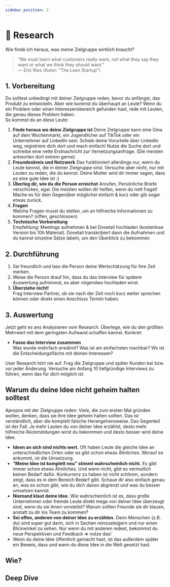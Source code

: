 ```yaml
---
sidebar_position: 3
---
```


# 🔎 Research

<Admonition type="info" icon="🤔">
  Wie finde ich heraus, was meine Zielgruppe wirklich braucht?
</Admonition>

> “We must learn what customers really want, not what they say they want or what we think they should want.”\
> ― Eric Ries (Autor: "The Lean Startup")

## 1. Vorbereitung

Du solltest unbedingt mit deiner Zielgruppe reden, bevor du anfängst, das Produkt zu entwickeln. Aber wie kommst du überhaupt an Leute?
Wenn du ein Problem oder einen Interessensbereich gefunden hast, rede mit Leuten, die genau dieses Problem haben.\
So kommst du an diese Leute:

1. **Finde heraus wo deine Zielgruppe ist**
   Deine Zielgruppe kann eine Oma auf dem Wochenmarkt, ein Jugendlicher auf TikTok oder ein Unternehmer auf LinkedIn sein.
   Schieb deine Vorurteile über LinkedIn weg, registriere dich dort und mach einfach! Nutze die Suche dort und schreibe eine nette Erstnachricht zur Vernetzungsanfrage. (Die meisten antworten dort extrem gerne).
2. **Freundeskreis und Netzwerk**
   Das funktioniert allerdings nur, wenn du Leute kennst, die in deiner Zielgruppe sind. Versuche aber nicht, nur mit Leuten zu reden, die du kennst. Deine Mutter wird dir immer sagen, dass es eine gute Idee ist :)
3. **Überleg dir, wie du die Person erreichst**
   Anrufen, Persönliche Briefe verschicken, egal. Die meisten wollen dir helfen, wenn du nett fragst! Mache es für dein Gegenüber möglichst einfach & kurz oder gib sogar etwas zurück.
4. **Fragen**\
   Welche Fragen musst du stellen, um an hilfreiche Informationen zu kommen? (offen, geschlossen)
5. **Technische Vorbereitung**\
   Empfehlung: Meetings aufnehmen & bei Dovetail hochladen (kostenlose Version bis 10h Material). Dovetail transkribiert dann die Aufnahmen und du kannst einzelne Sätze labeln, um den Überblick zu bekommen

## 2. Durchführung

1. Sei freundlich und lass die Person deine Wertschätzung für ihre Zeit merken.
2. Weise die Person drauf hin, dass du das Interview für spätere Auswertung aufnimmst, es aber nirgendwo hochladen wirst.
3. **Überziehe nicht!**\
   Frag Interview Partner, ob sie nach der Zeit noch kurz weiter sprechen können oder direkt einen Anschluss Termin haben.

## 3. Auswertung

Jetzt geht es ans Analysieren vom Research. Überlege, wie du den größten Mehrwert mit dem geringsten Aufwand schaffen kannst. Konkret:

- **Fasse das Interview zusammen**\
  Was wurde mehrfach erwähnt? Was ist am einfachsten machbar? Wo ist die Entscheidungsfläche mit deinen Interessen?

User Research hört nie auf. Frag die Zielgruppe und später Kunden bei bzw. vor jeder Änderung. Versuche am Anfang 10 tiefgründige Interviews zu führen, wenn das für dich möglich ist.

## Warum du deine Idee nicht geheim halten solltest

Apropos mit der Zielgruppe reden: Viele, die zum ersten Mal gründen wollen, denken, dass sie ihre Idee geheim halten sollten.
Das ist verständlich, aber die komplett falsche Herangehensweise. Das Gegenteil ist der Fall. Je mehr Leuten du von deiner Idee erzählst, desto mehr hilfreiche Rückmeldungen wirst du bekommen und desto besser wird deine Idee.

- **Ideen an sich sind nichts wert.** Oft haben Leute die gleiche Idee an unterschiedlichen Orten oder es gibt schon etwas Ähnliches. Worauf es ankommt, ist die Umsetzung.
  ‍
- **“Meine Idee ist komplett neu” stimmt wahrscheinlich nicht.** Es gibt immer schon etwas Ähnliches. Und wenn nicht, gibt es vermutlich keinen Bedarf dafür. Konkurrenz zu haben ist nicht schlimm, sondern zeigt, dass es in dem Bereich Bedarf gibt. Schaue dir also einfach genau an, was es schon gibt, wie du dich davon abgrenzt und was du besser umsetzen kannst.
  ‍
- **Niemand klaut deine Idee.** Wie wahrscheinlich ist es, dass große Unternehmen oder fremde Leute direkt mega von deiner Idee überzeugt sind, wenn du sie ihnen vorstellst? Warum sollten Freunde sie dir klauen, anstatt zu dir ins Team zu kommen?
  ‍
- **Sei offen, anderen von deiner Idee zu erzählen.** Denn Menschen (z.B. du) sind super gut darin, sich in Sachen reinzusteigern und nur einen Blickwinkel zu sehen. Nur wenn du mit anderen redest, bekommst du neue Perspektiven und Feedback ⇒ nutze das!
  ‍
- Wenn du deine Idee öffentlich gemacht hast, ist das außerdem später ein Beweis, dass und wann du diese Idee in die Welt gesetzt hast.

## Wie?

<Tooltipp
  toolName="Notion"
  toolDescription="Kopiere dir einfach ein User Interview Template"
  toolSource="https://www.notion.so/de-de/templates/category/user-interviews"
  buttonText="Zu den Templates"
/>

## Deep Dive

<TwoColumns>
  <YouTube videoId="z1iF1c8w5Lg" />
  <YouTube videoId="MT4Ig2uqjTc" />
  <YouTube videoId="2wF9tWSugm4" />
  <YouTube videoId="sVUKjCkEt3I" />
</TwoColumns>

